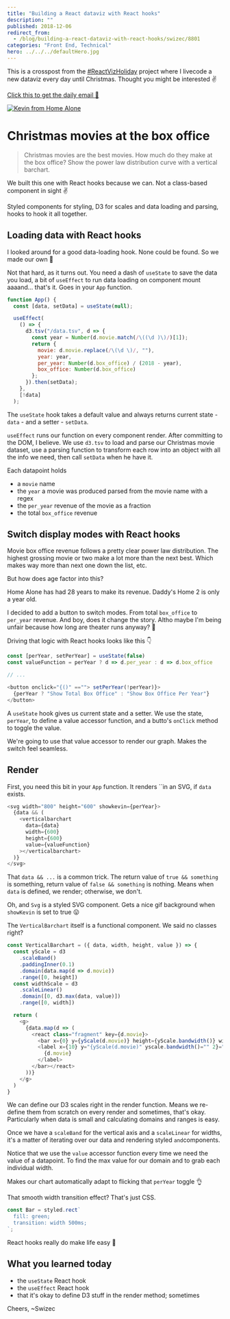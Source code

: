 ```yaml
---
title: "Building a React dataviz with React hooks"
description: ""
published: 2018-12-06
redirect_from:
  - /blog/building-a-react-dataviz-with-react-hooks/swizec/8801
categories: "Front End, Technical"
hero: ../../../defaultHero.jpg
---
```


This is a crosspost from the [#ReactVizHoliday](https://reactviz.holiday) project where I livecode a new dataviz every day until Christmas. Thought you might be interested ✌️

[Click this to get the daily email 💌](https://reactviz.holiday)

[![Kevin from Home Alone](./img/homealone.png)](https://reactviz.holiday/christmas-movies/)

# Christmas movies at the box office

> Christmas movies are the best movies. How much do they make at the box office? Show the power law distribution curve with a vertical barchart.

We built this one with React hooks because we can. Not a class-based component in sight ✌️

Styled components for styling, D3 for scales and data loading and parsing, hooks to hook it all together.

## Loading data with React hooks

I looked around for a good data-loading hook. None could be found. So we made our own 💪

Not that hard, as it turns out. You need a dash of `useState` to save the data you load, a bit of `useEffect` to run data loading on component mount aaaand… that's it. Goes in your `App` function.

```javascript
function App() {
  const [data, setData] = useState(null);

  useEffect(
    () => {
      d3.tsv("/data.tsv", d => {
        const year = Number(d.movie.match(/\((\d )\)/)[1]);
        return {
          movie: d.movie.replace(/\(\d \)/, ""),
          year: year,
          per_year: Number(d.box_office) / (2018 - year),
          box_office: Number(d.box_office)
        };
      }).then(setData);
    },
    [!data]
  );
```

The `useState` hook takes a default value and always returns current state - `data` - and a setter - `setData`.

`useEffect` runs our function on every component render. After committing to the DOM, I believe. We use `d3.tsv` to load and parse our Christmas movie dataset, use a parsing function to transform each row into an object with all the info we need, then call `setData` when he have it.

Each datapoint holds

- a `movie` name
- the `year` a movie was produced parsed from the movie name with a regex
- the `per_year` revenue of the movie as a fraction
- the total `box_office` revenue

## Switch display modes with React hooks

Movie box office revenue follows a pretty clear power law distribution. The highest grossing movie or two make a lot more than the next best. Which makes way more than next one down the list, etc.

But how does age factor into this?

Home Alone has had 28 years to make its revenue. Daddy's Home 2 is only a year old.

I decided to add a button to switch modes. From total `box_office` to `per_year` revenue. And boy, does it change the story. Altho maybe I'm being unfair because how long are theater runs anyway? 🤔

Driving that logic with React hooks looks like this 👇

```javascript
const [perYear, setPerYear] = useState(false)
const valueFunction = perYear ? d => d.per_year : d => d.box_office

// ...

<button onclick="{()" ==""> setPerYear(!perYear)}>
  {perYear ? "Show Total Box Office" : "Show Box Office Per Year"}
</button>
```

A `useState` hook gives us current state and a setter. We use the state, `perYear`, to define a value accessor function, and a butto's `onClick` method to toggle the value.

We're going to use that value accessor to render our graph. Makes the switch feel seamless.

## Render

First, you need this bit in your `App` function. It renders ``in an SVG, if `data` exists.

```javascript
<svg width="800" height="600" showkevin={perYear}>
  {data && (
    <verticalbarchart
      data={data}
      width={600}
      height={600}
      value={valueFunction}
    ></verticalbarchart>
  )}
</svg>
```

That `data && ...` is a common trick. The return value of `true && something` is something, return value of `false && something` is nothing. Means when `data` is defined, we render; otherwise, we don't.

Oh, and `Svg` is a styled SVG component. Gets a nice gif background when `showKevin` is set to true 😛

The `VerticalBarchart` itself is a functional component. We said no classes right?

```javascript
const VerticalBarchart = ({ data, width, height, value }) => {
  const yScale = d3
    .scaleBand()
    .paddingInner(0.1)
    .domain(data.map(d => d.movie))
    .range([0, height])
  const widthScale = d3
    .scaleLinear()
    .domain([0, d3.max(data, value)])
    .range([0, width])

  return (
    <g>
      {data.map(d => (
        <react class="fragment" key={d.movie}>
          <bar x={0} y={yScale(d.movie)} height={yScale.bandwidth()} width={widthScale(value(d))}>
          <label x={10} y="{yScale(d.movie)" yscale.bandwidth()="" 2}="">
            {d.movie}
          </label>
        </bar></react>
      ))}
    </g>
  )
}
```

We can define our D3 scales right in the render function. Means we re-define them from scratch on every render and sometimes, that's okay. Particularly when data is small and calculating domains and ranges is easy.

Once we have a `scaleBand` for the vertical axis and a `scaleLinear` for widths, it's a matter of iterating over our data and rendering styled `and`components.

Notice that we use the `value` accessor function every time we need the value of a datapoint. To find the max value for our domain and to grab each individual width.

Makes our chart automatically adapt to flicking that `perYear` toggle 👌

That smooth width transition effect? That's just CSS.

```javascript
const Bar = styled.rect`
  fill: green;
  transition: width 500ms;
`;
```

React hooks really do make life easy 🎣

## What you learned today

- the `useState` React hook
- the `useEffect` React hook
- that it's okay to define D3 stuff in the render method; sometimes

Cheers, ~Swizec
